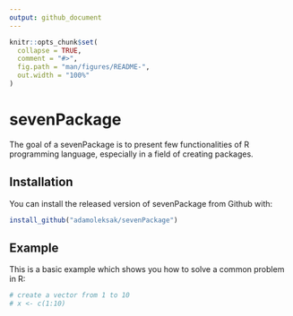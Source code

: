 ```yaml
---
output: github_document
---
```


<!-- README.md is generated from README.Rmd. Please edit that file -->

```r
knitr::opts_chunk$set(
  collapse = TRUE,
  comment = "#>",
  fig.path = "man/figures/README-",
  out.width = "100%"
)
```
# sevenPackage

The goal of a sevenPackage is to present few functionalities of R programming language, especially in a field of creating packages.

## Installation

You can install the released version of sevenPackage from Github with:

``` r
install_github("adamoleksak/sevenPackage")
```

## Example

This is a basic example which shows you how to solve a common problem in R:

```r
# create a vector from 1 to 10
# x <- c(1:10)
```
